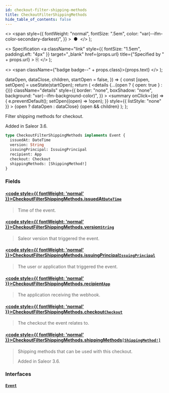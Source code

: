 ```yaml
---
id: checkout-filter-shipping-methods
title: CheckoutFilterShippingMethods
hide_table_of_contents: false
---
```


  <>
    <span
      style={{
        fontWeight: "normal",
        fontSize: ".5em",
        color: "var(--ifm-color-secondary-darkest)",
      }}
    >
      &nbsp;●&nbsp;
    </span>
  </>
);

  <>
    Specification
    <a
      className="link"
      style={{ fontSize: "1.5em", paddingLeft: "4px" }}
      target="\_blank"
      href={props.url}
      title={"Specified by " + props.url}
    >
      ⎘
    </a>
  </>
);

  <>
    <span className={"badge badge--" + props.class}>{props.text}</span>
  </>
);


  dataOpen,
  dataClose,
  children,
  startOpen = false,
}) => {
  const [open, setOpen] = useState(startOpen);
  return (
    <details
      {...(open ? { open: true } : {})}
      className="details"
      style={{
        border: "none",
        boxShadow: "none",
        background: "var(--ifm-background-color)",
      }}
    >
      <summary
        onClick={(e) => {
          e.preventDefault();
          setOpen((open) => !open);
        }}
        style={{ listStyle: "none" }}
      >
        {open ? dataOpen : dataClose}
      </summary>
      {open && children}
    </details>
  );
};

Filter shipping methods for checkout.

Added in Saleor 3.6.

```graphql
type CheckoutFilterShippingMethods implements Event {
  issuedAt: DateTime
  version: String
  issuingPrincipal: IssuingPrincipal
  recipient: App
  checkout: Checkout
  shippingMethods: [ShippingMethod!]
}
```

### Fields

#### [<code style={{ fontWeight: 'normal' }}>CheckoutFilterShippingMethods.<b>issuedAt</b></code>](#)<Bullet />[`DateTime`](../../../api-storefront/miscellaneous/scalars/date-time) <Badge class="secondary" text="scalar"/>

> Time of the event.

#### [<code style={{ fontWeight: 'normal' }}>CheckoutFilterShippingMethods.<b>version</b></code>](#)<Bullet />[`String`](../../../api-storefront/miscellaneous/scalars/string) <Badge class="secondary" text="scalar"/>

> Saleor version that triggered the event.

#### [<code style={{ fontWeight: 'normal' }}>CheckoutFilterShippingMethods.<b>issuingPrincipal</b></code>](#)<Bullet />[`IssuingPrincipal`](../../../api-storefront/miscellaneous/unions/issuing-principal) <Badge class="secondary" text="union"/>

> The user or application that triggered the event.

#### [<code style={{ fontWeight: 'normal' }}>CheckoutFilterShippingMethods.<b>recipient</b></code>](#)<Bullet />[`App`](../../../api-storefront/apps/objects/app) <Badge class="secondary" text="object"/>

> The application receiving the webhook.

#### [<code style={{ fontWeight: 'normal' }}>CheckoutFilterShippingMethods.<b>checkout</b></code>](#)<Bullet />[`Checkout`](../../../api-storefront/checkout/objects/checkout) <Badge class="secondary" text="object"/>

> The checkout the event relates to.

#### [<code style={{ fontWeight: 'normal' }}>CheckoutFilterShippingMethods.<b>shippingMethods</b></code>](#)<Bullet />[`[ShippingMethod!]`](../../../api-storefront/shipping/objects/shipping-method) <Badge class="secondary" text="list"/> <Badge class="secondary" text="object"/>

> Shipping methods that can be used with this checkout.
>
> Added in Saleor 3.6.

### Interfaces

#### [`Event`](../../../api-storefront/miscellaneous/interfaces/event) <Badge class="secondary" text="interface"/>

>
